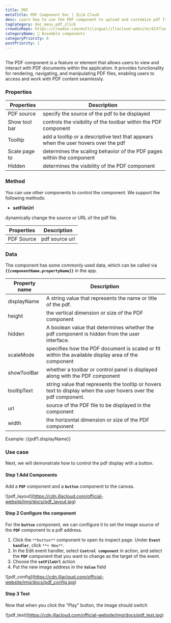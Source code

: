 ```yaml
---
title: PDF
metaTitle: PDF Component Doc | ILLA Cloud
desc: Learn how to use the PDF component to upload and customize pdf files for your app in ILLA Cloud.
tagCategory: doc_menu_pdf_click
crowdinRepo: https://crowdin.com/multilingual/illacloud-website/423?languages=en&filter=basic&value=0
categoryName: 🧬 Assemble components
categoryPriority: 6
postPriority: 1
---
```


## <h2 hidden>What is PDF?</h2>

The PDF component is a feature or element that allows users to view and interact with PDF documents within the application. It provides functionality for rendering, navigating, and manipulating PDF files, enabling users to access and work with PDF content seamlessly.

### Properties

| Properties    | Description                                                                        |
| ------------- | ---------------------------------------------------------------------------------- |
| PDF source    | specify the source of the pdf to be displayed                                      |
| Show tool bar | controls the visibility of the toolbar within the PDF component                    |
| Tooltip       | add a tooltip or a descriptive text that appears when the user hovers over the pdf |
| Scale page to | determines the scaling behavior of the PDF pages within the component              |
| Hidden        | determines the visibility of the PDF component                                     |

### Method

You can use other components to control the component. We support the following methods:

-   **setFileUrl**

dynamically change the source or URL of the pdf file.

| Properties | Description    |
| ---------- | -------------- |
| PDF Source | pdf source url |

### Data

The component has some commonly used data, which can be called via **`{{componentName.propertyName}}`** in the app.

| Property name | Description                                                                                                     |
| ------------- | --------------------------------------------------------------------------------------------------------------- |
| displayName   | A string value that represents the name or title of the pdf.                                                    |
| height        | the vertical dimension or size of the PDF component                                                             |
| hidden        | A boolean value that determines whether the pdf component is hidden from the user interface.                    |
| scaleMode     | specifies how the PDF document is scaled or fit within the available display area of the component              |
| showToolBar   | whether a toolbar or control panel is displayed along with the PDF component                                    |
| tooltipText   | string value that represents the tooltip or hovers text to display when the user hovers over the pdf component. |
| url           | source of the PDF file to be displayed in the component                                                         |
| width         | the horizontal dimension or size of the PDF component                                                           |

Example: {{pdf1.displayName}}

### Use case

Next, we will demonstrate how to control the pdf display with a button.

#### Step 1 Add Components

Add a **`PDF`** component and a **`button`** component to the canvas.

![pdf_layout]\(https://cdn.illacloud.com/official-website/img/docs/pdf_layout.jpg)

#### Step 2 Configure the component

For the **`button`** component, we can configure it to set the image source of the **`PDF`** component to a pdf address.

1.  Click the `**button**` component to open its inspect page. Under **`Event handler`**, click `**+ New**`.
2.  In the Edit event handler, select **`Control component`** in action, and select the **`PDF`** component that you want to change as the target of the event.
3.  Choose the **`setFileUrl`** action
4.  Put the new image address in the **`Value`** field

![pdf_config]\(https://cdn.illacloud.com/official-website/img/docs/pdf_config.jpg)

#### Step 3 Test

Now that when you click the "Play" button, the image should switch

![pdf_test]\(https://cdn.illacloud.com/official-website/img/docs/pdf_test.jpg)
